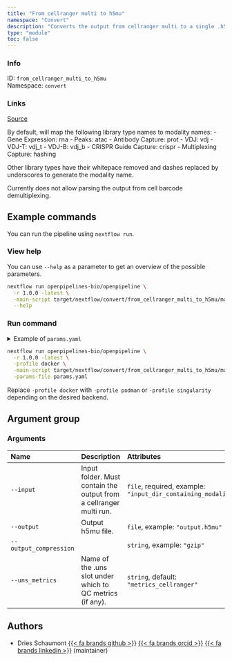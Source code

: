 ```yaml
---
title: "From cellranger multi to h5mu"
namespace: "Convert"
description: "Converts the output from cellranger multi to a single .h5mu file."
type: "module"
toc: false
---
```


::: {.column-margin}

### Info

ID: `from_cellranger_multi_to_h5mu`  
Namespace: `convert`

### Links
[Source](https://github.com/openpipelines-bio/openpipeline/blob/1.0.0/src/convert/from_cellranger_multi_to_h5mu){.btn-action .btn-sm .btn-info .btn role="button"}

:::

By default, will map the following library type names to modality names:
  - Gene Expression: rna
  - Peaks: atac
  - Antibody Capture: prot
  - VDJ: vdj
  - VDJ-T: vdj_t
  - VDJ-B: vdj_b
  - CRISPR Guide Capture: crispr
  - Multiplexing Capture: hashing

Other library types have their whitepace removed and dashes replaced by
underscores to generate the modality name.

Currently does not allow parsing the output from cell barcode demultiplexing.


## Example commands

You can run the pipeline using `nextflow run`.

### View help

You can use `--help` as a parameter to get an overview of the possible parameters.

```bash
nextflow run openpipelines-bio/openpipeline \
  -r 1.0.0 -latest \
  -main-script target/nextflow/convert/from_cellranger_multi_to_h5mu/main.nf \
  --help
```

### Run command

<details>
<summary>Example of `params.yaml`</summary>
```yaml
# Arguments
input: # please fill in - example: "input_dir_containing_modalities"
# output: "$id.$key.output.h5mu"
# output_compression: "gzip"
uns_metrics: "metrics_cellranger"

# Nextflow input-output arguments
publish_dir: # please fill in - example: "output/"
# param_list: "my_params.yaml"
```
</details>

```bash
nextflow run openpipelines-bio/openpipeline \
  -r 1.0.0 -latest \
  -profile docker \
  -main-script target/nextflow/convert/from_cellranger_multi_to_h5mu/main.nf \
  -params-file params.yaml
```

:::{.callout-note}
Replace `-profile docker` with `-profile podman` or `-profile singularity` depending on the desired backend.
:::

## Argument group

### Arguments

|Name                   |Description                                                        |Attributes                                                     |
|:----------------------|:------------------------------------------------------------------|:--------------------------------------------------------------|
|`--input`              |Input folder. Must contain the output from a cellranger multi run. |`file`, required, example: `"input_dir_containing_modalities"` |
|`--output`             |Output h5mu file.                                                  |`file`, example: `"output.h5mu"`                               |
|`--output_compression` |                                                                   |`string`, example: `"gzip"`                                    |
|`--uns_metrics`        |Name of the .uns slot under which to QC metrics (if any).          |`string`, default: `"metrics_cellranger"`                      |

## Authors


  * Dries Schaumont [{{< fa brands github >}}](https://github.com/DriesSchaumont) [{{< fa brands orcid >}}](https://orcid.org/0000-0002-4389-0440) [{{< fa brands linkedin >}}](https://linkedin.com/in/dries-schaumont) (maintainer)
